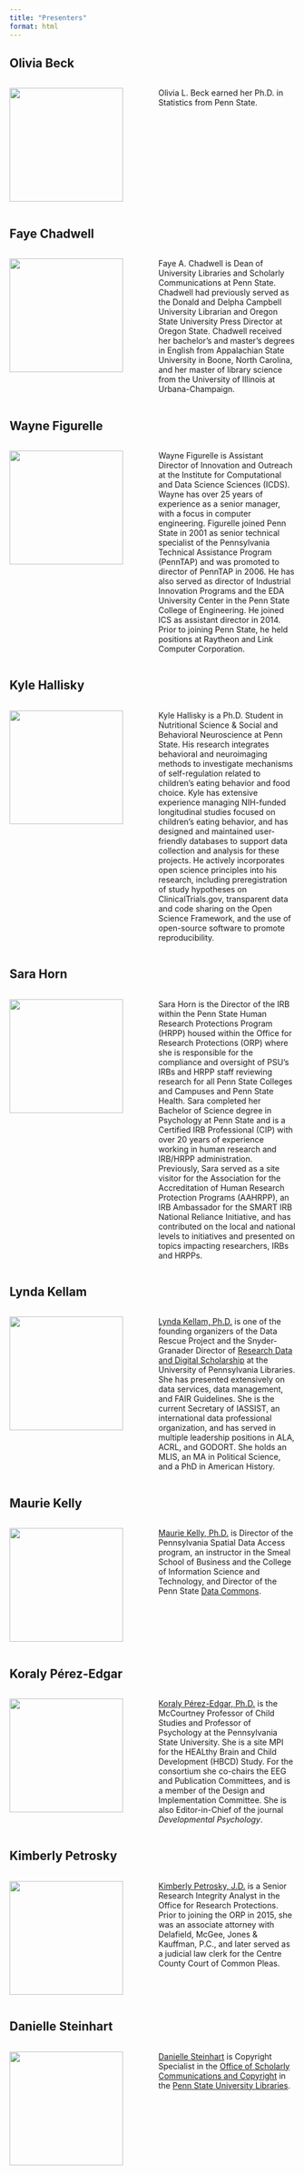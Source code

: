 ```yaml
---
title: "Presenters"
format: html
---
```


## Olivia Beck {-}

:::: {.columns}
::: {.column width=50%}
![](include/img/olivia-beck.jpg){width=200px height=200px}
:::
::: {.column width=50%}
Olivia L. Beck earned her Ph.D. in Statistics from Penn State.
:::
::::

## Faye Chadwell {-}

:::: {.columns}
::: {.column width=50%}
![](include/img/chadwell-faye.jpg){width=200px height=200px}
:::
::: {.column width=50%}
Faye A. Chadwell is Dean of University Libraries and Scholarly Communications at Penn State. Chadwell had previously served as the Donald and Delpha Campbell University Librarian and Oregon State University Press Director at Oregon State. Chadwell received her bachelor’s and master’s degrees in English from Appalachian State University in Boone, North Carolina, and her master of library science from the University of Illinois at Urbana-Champaign.
:::
::::

## Wayne Figurelle {-}

:::: {.columns}
::: {.column width=50%}
![](include/img/Wayne-Figurelle.jpg){width=200px height=200px}
:::
::: {.column width=50%}
Wayne Figurelle is Assistant Director of Innovation and Outreach at the Institute for Computational and Data Science Sciences (ICDS). Wayne has over 25 years of experience as a senior manager, with a focus in computer engineering. Figurelle joined Penn State in 2001 as senior technical specialist of the Pennsylvania Technical Assistance Program (PennTAP) and was promoted to director of PennTAP in 2006. He has also served as director of Industrial Innovation Programs and the EDA University Center in the Penn State College of Engineering. He joined ICS as assistant director in 2014. Prior to joining Penn State, he held positions at Raytheon and Link Computer Corporation.
:::
::::

## Kyle Hallisky {-}

:::: {.columns}
::: {.column width=50%}
![](include/img/kyle-hallisky.JPEG){width=200px height=200px}
:::
::: {.column width=50%}
Kyle Hallisky is a Ph.D. Student in Nutritional Science & Social and Behavioral Neuroscience at Penn State. His research integrates behavioral and neuroimaging methods to investigate mechanisms of self-regulation related to children's eating behavior and food choice. Kyle has extensive experience managing NIH-funded longitudinal studies focused on children's eating behavior, and has designed and maintained user-friendly databases to support data collection and analysis for these projects. He actively incorporates open science principles into his research, including preregistration of study hypotheses on ClinicalTrials.gov, transparent data and code sharing on the Open Science Framework, and the use of open-source software to promote reproducibility.
:::
::::

## Sara Horn {-}

:::: {.columns}
::: {.column width=50%}
![](include/img/sara-horn.jpeg){width=200px height=200px}
:::
::: {.column width=50%}
Sara Horn is the Director of the IRB within the Penn State Human Research Protections Program (HRPP) housed within the Office for Research Protections (ORP) where she is responsible for the compliance and oversight of PSU’s IRBs and HRPP staff reviewing research for all Penn State Colleges and Campuses and Penn State Health.  Sara completed her Bachelor of Science degree in Psychology at Penn State and is a Certified IRB Professional (CIP) with over 20 years of experience working in human research and IRB/HRPP administration. Previously, Sara served as a site visitor for the Association for the Accreditation of Human Research Protection Programs (AAHRPP), an IRB Ambassador for the SMART IRB National Reliance Initiative, and has contributed on the local and national levels to initiatives and presented on topics impacting researchers, IRBs and HRPPs.
:::
::::

## Lynda Kellam {-}

:::: {.columns}
::: {.column width=50%}
![](include/img/kellam-lynda.jpg){width=200px height=200px}
:::
::: {.column width=50%}
[Lynda Kellam, Ph.D.](https://www.library.upenn.edu/staff/lynda-kellam) is one of the founding organizers of the Data Rescue Project and the Snyder-Granader Director of [Research Data and Digital Scholarship](https://www.library.upenn.edu/rdds) at the University of Pennsylvania Libraries. She has presented extensively on data services, data management, and FAIR Guidelines. She is the current Secretary of IASSIST, an international data professional organization, and has served in multiple leadership positions in ALA, ACRL, and GODORT. She holds an MLIS, an MA in Political Science, and a PhD in American History.
:::
::::

## Maurie Kelly {-}

:::: {.columns}
::: {.column width=50%}
![](include/img/kelly-maurie.jpeg){width=200px height=200px}
:::
::: {.column width=50%}
[Maurie Kelly, Ph.D.](https://iee.psu.edu/people/maurie-kelly) is Director of the Pennsylvania Spatial Data Access program, an instructor in the Smeal School of Business and the College of Information Science and Technology, and Director of the Penn State [Data Commons](https://www.datacommons.psu.edu).
:::
::::

## Koraly Pérez-Edgar {-}

:::: {.columns}
::: {.column width=50%}
![](include/img/perez-edgar-koraly.jpeg){width=200px height=200px}
:::
::: {.column width=50%}
[Koraly Pérez-Edgar, Ph.D.](https://psych.la.psu.edu/people/kxp24/) is the McCourtney Professor of Child Studies and Professor of Psychology at the Pennsylvania State University. She is a site MPI for the HEALthy Brain and Child Development (HBCD) Study. For the consortium she co-chairs the EEG and Publication Committees, and is a member of the Design and Implementation Committee. She is also Editor-in-Chief of the journal *Developmental Psychology*.
:::
::::

## Kimberly Petrosky {-}

:::: {.columns}
::: {.column width=50%}
![](include/img/petrosky-kim.png){width=200px height=200px}
:::
::: {.column width=50%}
[Kimberly Petrosky, J.D.](https://researchsupport.psu.edu/orp-staff/kim-petrosky/) is a Senior Research Integrity Analyst in the Office for Research Protections. Prior to joining the ORP in 2015, she was an associate attorney with Delafield, McGee, Jones & Kauffman, P.C., and later served as a judicial law clerk for the Centre County Court of Common Pleas.
:::
::::


<!-- ## John Russell {-} -->

<!-- :::: {.columns} -->
<!-- ::: {.column width=50%} -->
<!-- ![](include/img/russell-john.png){width=200px height=200px} -->
<!-- ::: -->
<!-- ::: {.column width=50%} -->
<!-- [John Russell](https://chi.la.psu.edu/people/john-russell/) is an Assistant Professor in the University Libraries responsible for supporting digital scholarship. Prior to coming to Penn State, John was the Scholarly Communication Librarian at the University of Oregon, where he supported open access, digital initiatives, and regularly taught a graduate course on digital scholarship methods. John teaches the online course "Introduction to Digital Humanities for Librarians" for Library Juice Academy, and is also a Contributing Editor for the dh+lib website. -->
<!-- ::: -->
<!-- :::: -->

## Danielle Steinhart {-}

:::: {.columns}
::: {.column width=50%}
![](include/img/generic-ps-shield-blue-gradient.jpg){width=200px height=200px}
:::
::: {.column width=50%}
[Danielle Steinhart](https://libraries.psu.edu/directory/djs7648) is Copyright Specialist in the [Office of Scholarly Communications and Copyright](https://libraries.psu.edu/about/departments/office-scholarly-communications-and-copyright) in the [Penn State University Libraries](https://libraries.psu.edu).
:::
::::

